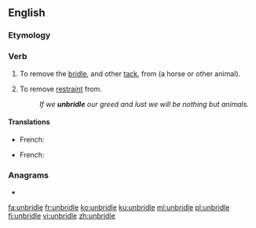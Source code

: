 ==English==

===Etymology===
{{prefix|en|un|bridle}}

===Verb===
{{en-verb|unbridl}}

# {{lb|en|transitive}} To remove the [[bridle]], and other [[tack]], from (a horse or other animal).
# {{lb|en|transitive|figurative}} To remove [[restraint]] from.
#: ''If we '''unbridle''' our greed and lust we will be nothing but animals.'' <!--sounds implausible; real cites?-->

====Translations====
{{trans-top|To remove the bridle}}
* French: {{t+|fr|débrider}}
{{trans-mid}}
{{trans-bottom}}
{{trans-top|To remove restraint}}
* French: {{t+|fr|débrider}}
{{trans-mid}}
{{trans-bottom}}

===Anagrams===
* {{l|en|Dubliner}}

[[fa:unbridle]]
[[fr:unbridle]]
[[ko:unbridle]]
[[ku:unbridle]]
[[ml:unbridle]]
[[pl:unbridle]]
[[fi:unbridle]]
[[vi:unbridle]]
[[zh:unbridle]]